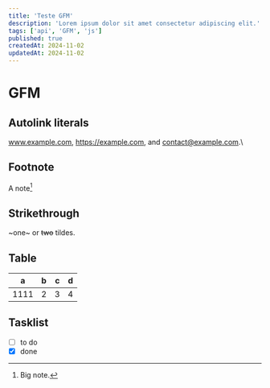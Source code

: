 ```yaml
---
title: 'Teste GFM'
description: 'Lorem ipsum dolor sit amet consectetur adipiscing elit.'
tags: ['api', 'GFM', 'js']
published: true
createdAt: 2024-11-02
updatedAt: 2024-11-02
---
```


# GFM

## Autolink literals

www.example.com, https://example.com, and contact@example.com.\

## Footnote

A note[^1]

[^1]: Big note.

## Strikethrough

~one~ or ~~two~~ tildes.

## Table

| a    | b   |   c |  d  |
| ---- | :-- | --: | :-: |
| 1111 | 2   |   3 |  4  |

## Tasklist

- [ ] to do
- [x] done
